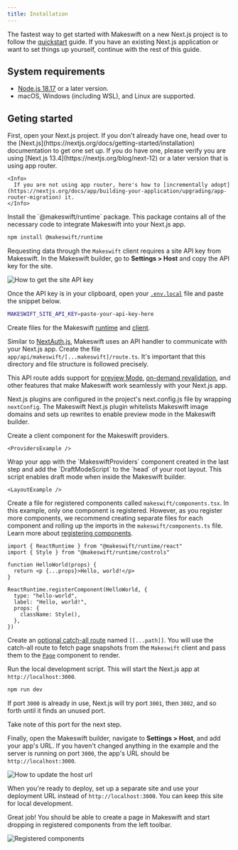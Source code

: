 ```yaml
---
title: Installation
---
```



The fastest way to get started with Makeswift on a new Next.js project is to follow the
[quickstart](/quickstart) guide. If you have an existing Next.js application
or want to set things up yourself, continue with the rest of this guide.

## System requirements

- [Node.js 18.17](https://nodejs.org/en) or a later version.
- macOS, Windows (including WSL), and Linux are supported.

## Geting started

<Steps>
  <Step title="Open your Next.js project">
    First, open your Next.js project. If you don't already have one, head over to
    the [Next.js](https://nextjs.org/docs/getting-started/installation)
    documentation to get one set up. If you do have one, please verify you are
    using [Next.js 13.4](https://nextjs.org/blog/next-12) or a later version that is using app router.

    <Info>
      If you are not using app router, here's how to [incrementally adopt](https://nextjs.org/docs/app/building-your-application/upgrading/app-router-migration) it.
    </Info>

  </Step>
  <Step title="Install dependencies">
  Install the `@makeswift/runtime` package. This package contains all of the necessary
  code to integrate Makeswift into your Next.js app.

```bash
npm install @makeswift/runtime
```

  </Step>
  <Step title="Add API key to environment variables">
  
Requesting data through the `Makeswift` client requires a site API key from Makeswift. In the Makeswift builder, go to **Settings > Host** and copy the API key for the site.

<Frame>
  <img src="/images/site-api-key.gif" alt="How to get the site API key" />
</Frame>

Once the API key is in your clipboard, open your [`.env.local`](https://nextjs.org/docs/pages/building-your-application/configuring/environment-variables) file and paste the snippet below.

```sh
MAKESWIFT_SITE_API_KEY=paste-your-api-key-here
```

  </Step>
  <Step title="Add Makeswift runtime and client">
  
Create files for the Makeswift [runtime](/reference/runtime/constructor) and [client](/reference/client/constructor).

<CodeGroup>
  <RuntimeExample />
  <ClientExample />
</CodeGroup>

</Step>
  <Step title="Add the Makeswift API handler">
  
Similar to [NextAuth.js](https://next-auth.js.org/), Makeswift uses an API handler to communicate with your Next.js app. Create the file `app/api/makeswift/[...makeswift]/route.ts`. It's important that this directory and file structure is followed precisely.

<ApiHandlerExample />

This API route adds support for
[preview Mode](https://nextjs.org/docs/pages/building-your-application/configuring/preview-mode),
[on-demand revalidation](https://nextjs.org/docs/pages/building-your-application/data-fetching/incremental-static-regeneration#on-demand-revalidation),
and other features that make Makeswift work seamlessly with your Next.js app.

  </Step>
  <Step title="Add the Next.js plugin">
  
Next.js plugins are configured in the project's next.config.js file by wrapping `nextConfig`. The Makeswift Next.js plugin whitelists Makeswift image domains and sets up rewrites to enable preview mode in the Makeswift builder.

<NextConfigExample />

  </Step>
  <Step title="Create Makeswift provider component">
    Create a client component for the Makeswift providers.

    <ProvidersExample />

  </Step>
  <Step title="Update the root layout">
    Wrap your app with the `MakeswiftProviders` component created in the last step and add the `DraftModeScript` to the `head` of your root layout. This script enables draft mode when inside the Makeswift builder.

    <LayoutExample />

  </Step>
  <Step title="Register components with Makeswift">
  
Create a file for registered components called `makeswift/components.tsx`. In this example, only one component is registered. However, as you register more components, we recommend creating separate files for each component and rolling up the imports in the `makeswift/components.ts` file. Learn more about [registering components](/reference/runtime/register-component).

```tsx makeswift/components.tsx
import { ReactRuntime } from "@makeswift/runtime/react"
import { Style } from "@makeswift/runtime/controls"

function HelloWorld(props) {
  return <p {...props}>Hello, world!</p>
}

ReactRuntime.registerComponent(HelloWorld, {
  type: "hello-world",
  label: "Hello, world!",
  props: {
    className: Style(),
  },
})
```

  </Step>
  <Step title="Add a route for Makeswift pages">
  
Create an [optional catch-all route](https://nextjs.org/docs/app/building-your-application/routing/dynamic-routes) named `[[...path]]`. You will use the catch-all route to fetch page snapshots from the `Makeswift` client and pass them to the [`Page`](/reference/components/page) component to render.

<CatchAllExample />

  </Step>
  
  <Step title="Start the local dev server">
  
Run the local development script. This will start the Next.js app at `http://localhost:3000`.

```bash
npm run dev
```

If port `3000` is already in use, Next.js will try port `3001`, then `3002`, and so forth until it finds an
unused port.

<Note>Take note of this port for the next step.</Note>

  </Step>
  <Step title="Add your app's URL to Makeswift">
  
Finally, open the Makeswift builder, navigate to **Settings > Host**, and add your app's URL. If you haven't changed anything in the example and the server is running on port `3000`, the app's URL should be
`http://localhost:3000`.

<Frame>
  <img src="/images/host-url.gif" alt="How to update the host url" />
</Frame>

When you're ready to deploy, set up a separate site and use your deployment URL
instead of `http://localhost:3000`. You can keep this site for local development.

  </Step>
  <Step title="Start building">
  
Great job! You should be able to create a page in Makeswift and start dropping in registered
components from the left toolbar.

<Frame>
  <img src="/images/registered-components.png" alt="Registered components" />
</Frame>

</Step>
</Steps>
